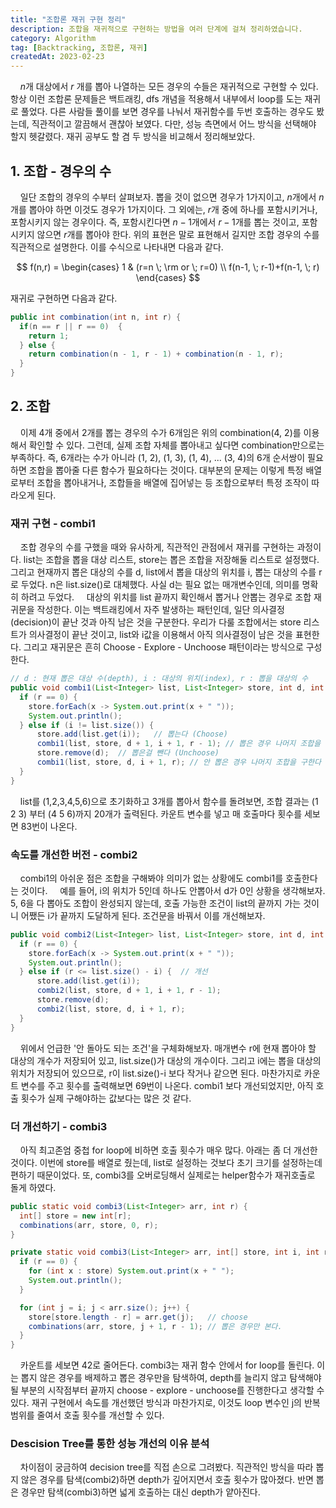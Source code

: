 ```yaml
---
title: "조합론 재귀 구현 정리"
description: 조합을 재귀적으로 구현하는 방법을 여러 단계에 걸쳐 정리하였습니다.
category: Algorithm
tag: [Backtracking, 조합론, 재귀]
createdAt: 2023-02-23
---
```


&nbsp; &nbsp; $n$개 대상에서 $r$ 개를 뽑아 나열하는 모든 경우의 수들은 재귀적으로 구현할 수 있다. 항상 이런 조합론 문제들은 백트래킹, dfs 개념을 적용해서 내부에서 loop를 도는 재귀로 풀었다. 다른 사람들 풀이를 보면 경우를 나눠서 재귀함수를 두번 호출하는 경우도 봤는데, 직관적이고 깔끔해서 괜찮아 보였다. 다만, 성능 측면에서 어느 방식을 선택해야 할지 헷갈렸다. 재귀 공부도 할 겸 두 방식을 비교해서 정리해보았다.

## 1. 조합 - 경우의 수

&nbsp; &nbsp; 일단 조합의 경우의 수부터 살펴보자. 뽑을 것이 없으면 경우가 1가지이고, $n$개에서 $n$개를 뽑아야 하면 이것도 경우가 1가지이다. 그 외에는, $r$개 중에 하나를 포함시키거나, 포함시키지 않는 경우이다. 즉, 포함시킨다면 $n-1$개에서 $r-1$개를 뽑는 것이고, 포함시키지 않으면 $r$개를 뽑아야 한다. 위의 표현은 말로 표현해서 길지만 조합 경우의 수를 직관적으로 설명한다. 이를 수식으로 나타내면 다음과 같다.

$$
f(n,r) =
\begin{cases}
1 & (r=n \; \rm or \; r=0) \\
f(n-1, \; r-1)+f(n-1, \; r)
\end{cases}
$$

재귀로 구현하면 다음과 같다.

```java
public int combination(int n, int r) {
  if(n == r || r == 0)  {
    return 1;
  } else {
    return combination(n - 1, r - 1) + combination(n - 1, r);
  }
}
```

## 2. 조합

&nbsp; &nbsp; 이제 4개 중에서 2개를 뽑는 경우의 수가 6개임은 위의 combination(4, 2)를 이용해서 확인할 수 있다. 그런데, 실제 조합 자체를 뽑아내고 싶다면 combination만으로는 부족하다. 즉, 6개라는 수가 아니라 (1, 2), (1, 3), (1, 4), ... (3, 4)의 6개 순서쌍이 필요하면 조합을 뽑아줄 다른 함수가 필요하다는 것이다. 대부분의 문제는 이렇게 특정 배열로부터 조합을 뽑아내거나, 조합들을 배열에 집어넣는 등 조합으로부터 특정 조작이 따라오게 된다.

### 재귀 구현 - combi1

&nbsp; &nbsp; 조합 경우의 수를 구했을 때와 유사하게, 직관적인 관점에서 재귀를 구현하는 과정이다. list는 조합을 뽑을 대상 리스트, store는 뽑은 조합을 저장해둘 리스트로 설정했다. 그리고 현재까지 뽑은 대상의 수를 d, list에서 뽑을 대상의 위치를 i, 뽑는 대상의 수를 r로 두었다. n은 list.size()로 대체했다. 사실 d는 필요 없는 매개변수인데, 의미를 명확히 하려고 두었다.
&nbsp; &nbsp; 대상의 위치를 list 끝까지 확인해서 뽑거나 안뽑는 경우로 조합 재귀문을 작성한다. 이는 백트래킹에서 자주 발생하는 패턴인데, 일단 의사결정(decision)이 끝난 것과 아직 남은 것을 구분한다. 우리가 다룰 조합에서는 store 리스트가 의사결정이 끝난 것이고, list와 i값을 이용해서 아직 의사결정이 남은 것을 표현한다. 그리고 재귀문은 흔히 Choose - Explore - Unchoose 패턴이라는 방식으로 구성한다.

```java
// d : 현재 뽑은 대상 수(depth), i : 대상의 위치(index), r : 뽑을 대상의 수
public void combi1(List<Integer> list, List<Integer> store, int d, int i, int r) {
  if (r == 0) {
    store.forEach(x -> System.out.print(x + " "));
    System.out.println();
  } else if (i != list.size()) {
      store.add(list.get(i));   // 뽑는다 (Choose)
      combi1(list, store, d + 1, i + 1, r - 1); // 뽑은 경우 나머지 조합을 구한다(Explore)
      store.remove(d);  // 뽑은걸 뺀다 (Unchoose)
      combi1(list, store, d, i + 1, r); // 안 뽑은 경우 나머지 조합을 구한다
  }
}
```

&nbsp; &nbsp; list를 (1,2,3,4,5,6)으로 초기화하고 3개를 뽑아서 함수를 돌려보면, 조합 결과는 (1 2 3) 부터 (4 5 6)까지 20개가 출력된다. 카운트 변수를 넣고 매 호출마다 횟수를 세보면 83번이 나온다.

### 속도를 개선한 버전 - combi2

&nbsp; &nbsp; combi1의 아쉬운 점은 조합을 구해봐야 의미가 없는 상황에도 combi1를 호출한다는 것이다.
&nbsp; &nbsp; 예를 들어, i의 위치가 5인데 하나도 안뽑아서 d가 0인 상황을 생각해보자. 5, 6을 다 뽑아도 조합이 완성되지 않는데, 호출 가능한 조건이 list의 끝까지 가는 것이니 어쨌든 i가 끝까지 도달하게 된다. 조건문을 바꿔서 이를 개선해보자.

```java
public void combi2(List<Integer> list, List<Integer> store, int d, int i, int r) {
  if (r == 0) {
    store.forEach(x -> System.out.print(x + " "));
    System.out.println();
  } else if (r <= list.size() - i) {  // 개선
      store.add(list.get(i));
      combi2(list, store, d + 1, i + 1, r - 1);
      store.remove(d);
      combi2(list, store, d, i + 1, r);
  }
}
```

&nbsp; &nbsp; 위에서 언급한 '안 돌아도 되는 조건'을 구체화해보자. 매개변수 r에 현재 뽑아야 할 대상의 개수가 저장되어 있고, list.size()가 대상의 개수이다. 그리고 i에는 뽑을 대상의 위치가 저장되어 있으므로, r이 list.size()-i 보다 작거나 같으면 된다. 마찬가지로 카운트 변수를 주고 횟수를 출력해보면 69번이 나온다. combi1 보다 개선되었지만, 아직 호출 횟수가 실제 구해야하는 값보다는 많은 것 같다.

### 더 개선하기 - combi3

&nbsp; &nbsp; 아직 최고존엄 중첩 for loop에 비하면 호출 횟수가 매우 많다. 아래는 좀 더 개선한 것이다. 이번에 store를 배열로 줬는데, list로 설정하는 것보다 초기 크기를 설정하는데 편하기 때문이었다. 또, combi3를 오버로딩해서 실제로는 helper함수가 재귀호출로 돌게 하였다.

```java
public static void combi3(List<Integer> arr, int r) {
  int[] store = new int[r];
  combinations(arr, store, 0, r);
}

private static void combi3(List<Integer> arr, int[] store, int i, int r) {
  if (r == 0) {
    for (int x : store) System.out.print(x + " ");
    System.out.println();
  }

  for (int j = i; j < arr.size(); j++) {
    store[store.length - r] = arr.get(j);   // choose
    combinations(arr, store, j + 1, r - 1); // 뽑은 경우만 본다.
  }
}
```

&nbsp; &nbsp; 카운트를 세보면 42로 줄어든다. combi3는 재귀 함수 안에서 for loop를 돌린다. 이는 뽑지 않은 경우를 배제하고 뽑은 경우만을 탐색하여, depth를 늘리지 않고 탐색해야 될 부분의 시작점부터 끝까지 choose - explore - unchoose를 진행한다고 생각할 수 있다. 재귀 구현에서 속도를 개선했던 방식과 마찬가지로, 이것도 loop 변수인 j의 반복 범위를 줄여서 호출 횟수를 개선할 수 있다.

### Descision Tree를 통한 성능 개선의 이유 분석

&nbsp; &nbsp; 차이점이 궁금하여 decision tree를 직접 손으로 그려봤다. 직관적인 방식을 따라 뽑지 않은 경우를 탐색(combi2)하면 depth가 깊어지면서 호출 횟수가 많아졌다. 반면 뽑은 경우만 탐색(combi3)하면 넓게 호출하는 대신 depth가 얕아진다.
